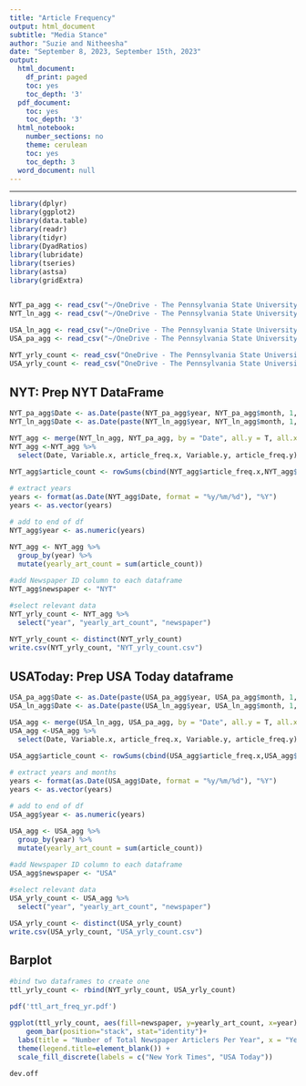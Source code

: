 ```yaml
---
title: "Article Frequency"
output: html_document
subtitle: "Media Stance"
author: "Suzie and Nitheesha"
date: "September 8, 2023, September 15th, 2023"
output:
  html_document:
    df_print: paged
    toc: yes
    toc_depth: '3'
  pdf_document:
    toc: yes
    toc_depth: '3'
  html_notebook:
    number_sections: no
    theme: cerulean
    toc: yes
    toc_depth: 3
  word_document: null
---
```

<style type="text/css">

body{ /* Normal  */
      font-size: 14px;
  }
td {  /* Table  */
  font-size: 8px;
}

code.r{ /* Code block */
    font-size: 12px;
}
pre { /* Code block - determines code spacing between lines */
    font-size: 14px;
}
</style>

---

```r
library(dplyr)
library(ggplot2)
library(data.table)
library(readr)
library(tidyr)
library(DyadRatios)
library(lubridate)
library(tseries)
library(astsa)
library(gridExtra)


NYT_pa_agg <- read_csv("~/OneDrive - The Pennsylvania State University/MainstreamMediaAnalysis/NYT/NYT_pa_agg.csv")
NYT_ln_agg <- read_csv("~/OneDrive - The Pennsylvania State University/MainstreamMediaAnalysis/NYT/NYT_ln_agg.csv")

USA_ln_agg <- read_csv("~/OneDrive - The Pennsylvania State University/MainstreamMediaAnalysis/USAToday/USA_ln_agg.csv")
USA_pa_agg <- read_csv("~/OneDrive - The Pennsylvania State University/MainstreamMediaAnalysis/USAToday/USA_pa_agg.csv")

NYT_yrly_count <- read_csv("OneDrive - The Pennsylvania State University/MainstreamMediaAnalysis/NYT/NYT_yrly_count.csv")
USA_yrly_count <- read_csv("OneDrive - The Pennsylvania State University/MainstreamMediaAnalysis/USAToday/USA_yrly_count.csv")

```

## NYT: Prep NYT DataFrame
```r
NYT_pa_agg$Date <- as.Date(paste(NYT_pa_agg$year, NYT_pa_agg$month, 1, sep = "/"))
NYT_ln_agg$Date <- as.Date(paste(NYT_ln_agg$year, NYT_ln_agg$month, 1, sep = "/"))

NYT_agg <- merge(NYT_ln_agg, NYT_pa_agg, by = "Date", all.y = T, all.x = T)
NYT_agg <-NYT_agg %>%
  select(Date, Variable.x, article_freq.x, Variable.y, article_freq.y)

NYT_agg$article_count <- rowSums(cbind(NYT_agg$article_freq.x,NYT_agg$article_freq.y),na.rm=TRUE)

# extract years
years <- format(as.Date(NYT_agg$Date, format = "%y/%m/%d"), "%Y")
years <- as.vector(years)

# add to end of df
NYT_agg$year <- as.numeric(years)

NYT_agg <- NYT_agg %>%
  group_by(year) %>%
  mutate(yearly_art_count = sum(article_count))

#add Newspaper ID column to each dataframe
NYT_agg$newspaper <- "NYT"

#select relevant data
NYT_yrly_count <- NYT_agg %>%
  select("year", "yearly_art_count", "newspaper")

NYT_yrly_count <- distinct(NYT_yrly_count)
write.csv(NYT_yrly_count, "NYT_yrly_count.csv")

```

## USAToday: Prep USA Today dataframe

```r

USA_pa_agg$Date <- as.Date(paste(USA_pa_agg$year, USA_pa_agg$month, 1, sep = "/"))
USA_ln_agg$Date <- as.Date(paste(USA_ln_agg$year, USA_ln_agg$month, 1, sep = "/"))

USA_agg <- merge(USA_ln_agg, USA_pa_agg, by = "Date", all.y = T, all.x = T)
USA_agg <-USA_agg %>%
  select(Date, Variable.x, article_freq.x, Variable.y, article_freq.y)

USA_agg$article_count <- rowSums(cbind(USA_agg$article_freq.x,USA_agg$article_freq.y),na.rm=TRUE)

# extract years and months
years <- format(as.Date(USA_agg$Date, format = "%y/%m/%d"), "%Y")
years <- as.vector(years)

# add to end of df
USA_agg$year <- as.numeric(years)

USA_agg <- USA_agg %>%
  group_by(year) %>%
  mutate(yearly_art_count = sum(article_count))

#add Newspaper ID column to each dataframe
USA_agg$newspaper <- "USA"

#select relevant data
USA_yrly_count <- USA_agg %>%
  select("year", "yearly_art_count", "newspaper")

USA_yrly_count <- distinct(USA_yrly_count)
write.csv(USA_yrly_count, "USA_yrly_count.csv")

```

## Barplot
```r
#bind two dataframes to create one
ttl_yrly_count <- rbind(NYT_yrly_count, USA_yrly_count)
```

```r
pdf('ttl_art_freq_yr.pdf')

ggplot(ttl_yrly_count, aes(fill=newspaper, y=yearly_art_count, x=year)) + 
    geom_bar(position="stack", stat="identity")+
  labs(title = "Number of Total Newspaper Articlers Per Year", x = "Year", y = "Article Frequency") +
  theme(legend.title=element_blank()) +
  scale_fill_discrete(labels = c("New York Times", "USA Today"))

dev.off
```

